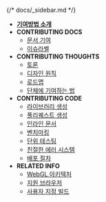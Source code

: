 {/* docs/_sidebar.md */}

* [**기여방법 소개**](README/)
* **CONTRIBUTING DOCS**
  * [문서 기여](contributing_documentation/)
  * [이슈라벨](issue_labels/)
* **CONTRIBUTING THOUGHTS**
  * [토론](discussions/)
  * [디자인 원칙](design_principles/)
  * [로드맵](roadmap/)
  * [단체에 기여하는 법](organization/)
* **CONTRIBUTING CODE**
  * [라이브러리 생성](creating_libraries/)
  * [풀리퀘스트 생성](preparing_a_pull_request/)
  * [인라인 문서](inline_documentation/)
  * [벤치마킹](benchmarking_p5/)
  * [단위 테스팅](unit_testing/)
  * [친절한 에러 시스템](friendly_error_system/)
  * [배포 절차](release_process/)
* **RELATED INFO**
  * [WebGL 아키텍처](webgl_mode_architecture/)
  * [지원 브라우저](supported_browsers/)
  * [사용자 지정 빌드](custom_p5_build/)
